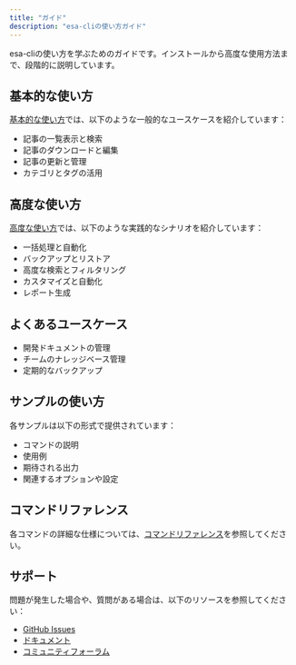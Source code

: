 ```yaml
---
title: "ガイド"
description: "esa-cliの使い方ガイド"
---
```


esa-cliの使い方を学ぶためのガイドです。インストールから高度な使用方法まで、段階的に説明しています。

## 基本的な使い方

[基本的な使い方](/guides/basic-usage)では、以下のような一般的なユースケースを紹介しています：
- 記事の一覧表示と検索
- 記事のダウンロードと編集
- 記事の更新と管理
- カテゴリとタグの活用

## 高度な使い方

[高度な使い方](/guides/advanced-usage)では、以下のような実践的なシナリオを紹介しています：
- 一括処理と自動化
- バックアップとリストア
- 高度な検索とフィルタリング
- カスタマイズと自動化
- レポート生成

## よくあるユースケース

- 開発ドキュメントの管理
- チームのナレッジベース管理
- 定期的なバックアップ

## サンプルの使い方

各サンプルは以下の形式で提供されています：
- コマンドの説明
- 使用例
- 期待される出力
- 関連するオプションや設定

## コマンドリファレンス

各コマンドの詳細な仕様については、[コマンドリファレンス](/commands)を参照してください。

## サポート

問題が発生した場合や、質問がある場合は、以下のリソースを参照してください：
- [GitHub Issues](https://github.com/your-username/esa-cli/issues)
- [ドキュメント](https://esa-cli.example.com/docs)
- [コミュニティフォーラム](https://community.esa-cli.example.com) 